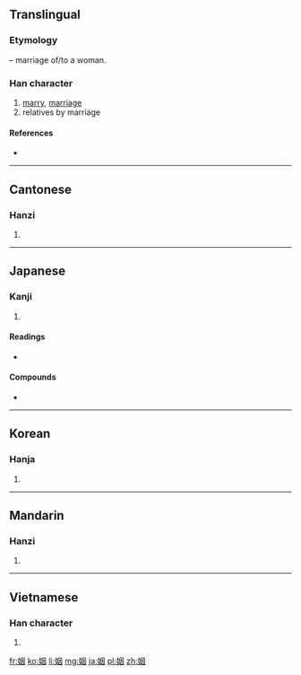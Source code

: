 {{also|婣}}
==Translingual==
===Etymology===
{{Han compound|女|t1=woman|因|ls=psc|c1=s|c2=p}} – marriage of/to a woman.

===Han character===
{{Han char|rn=38|rad=女|as=06|sn=9|four=4640<sub>0</sub>|canj=田大尸 (WKS)|ids=⿱[[女]][[因]]}}

# [[marry]], [[marriage]]
# relatives by marriage

====References====
* {{Han ref|kx=0261.160|dkj=06250|dj=0527.190|hdz=21044.080|uh=59FB|ud=23035|bh=ABC3|bd=43971}}

----

==Cantonese==

===Hanzi===
{{yue-hanzi|jyut=|y=yan1}}

# {{defn|lang=yue|sort=女06}}

----

==Japanese==

===Kanji===
{{ja-kanji|grade=c|rs=女06}}

# {{defn|lang=ja|sort=女06}}

====Readings====
* {{ja-readings|on=[[いん]] (in)|kun=[[とつぐ]] (totsugu)}}

====Compounds====
* {{term|婚姻||[[marriage]], [[matrimony]]|tr=[[こんいん]], [[kon'in]]|sc=Jpan|lang=ja}}

----

==Korean==

===Hanja===
{{ko-hanja|hangeul=인|rv=in|mr=in}}

# {{defn|lang=ko|sort=女06}}

----

==Mandarin==

===Hanzi===
{{cmn-hanzi|pin=[[ráo]] ([[rao2]]), [[yīn]] ([[yin1]])|wg=jao<sup>2</sup>, yin<sup>1</sup>}}

# {{defn|lang=cmn|sort=女06}}

----

==Vietnamese==

===Han character===
{{vi-hantu|[[nhân]]|rs=女06}}

# {{defn|lang=vi|sort=女06}}

[[fr:姻]]
[[ko:姻]]
[[li:姻]]
[[mg:姻]]
[[ja:姻]]
[[pl:姻]]
[[zh:姻]]